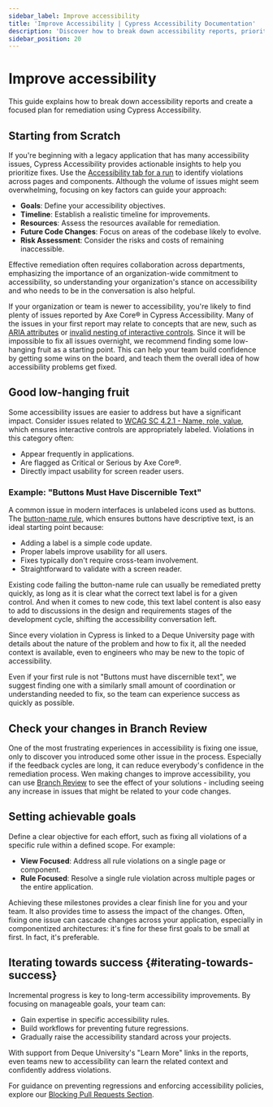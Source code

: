```yaml
---
sidebar_label: Improve accessibility
title: 'Improve Accessibility | Cypress Accessibility Documentation'
description: 'Discover how to break down accessibility reports, prioritize fixes, and make impactful progress toward accessible software with Cypress Accessibility.'
sidebar_position: 20
---
```


<ProductHeading product="accessibility" />

# Improve accessibility

This guide explains how to break down accessibility reports and create a focused plan for remediation using Cypress Accessibility.

<DocsImage
  src="/img/accessibility/guides/a11y-standards.png"
  alt="A list of accessibility rules where some are passing and failing. Two major sections are identified - the passing rules as 'Your current standard', and the failing rules as 'Your issues to address'. Within the failing rules list, 2 rules are called out as 'Your next tasks' because they have the smallest count of elements failing the rule."
  noBorder={true}
/>

## Starting from Scratch

If you're beginning with a legacy application that has many accessibility issues, Cypress Accessibility provides actionable insights to help you prioritize fixes. Use the [Accessibility tab for a run](/accessibility/core-concepts/run-level-reports) to identify violations across pages and components. Although the volume of issues might seem overwhelming, focusing on key factors can guide your approach:

- **Goals**: Define your accessibility objectives.
- **Timeline**: Establish a realistic timeline for improvements.
- **Resources**: Assess the resources available for remediation.
- **Future Code Changes**: Focus on areas of the codebase likely to evolve.
- **Risk Assessment**: Consider the risks and costs of remaining inaccessible.

Effective remediation often requires collaboration across departments, emphasizing the importance of an organization-wide commitment to accessibility, so understanding your organization's stance on accessibility and who needs to be in the conversation is also helpful.

If your organization or team is newer to accessibility, you're likely to find plenty of issues reported by Axe Core® in Cypress Accessibility. Many of the issues in your first report may relate to concepts that are new, such as [ARIA attributes](https://developer.mozilla.org/en-US/docs/Web/Accessibility/ARIA) or [invalid nesting of interactive controls](https://dequeuniversity.com/rules/axe/4.2/nested-interactive). Since it will be impossible to fix all issues overnight, we recommend finding some low-hanging fruit as a starting point. This can help your team build confidence by getting some wins on the board, and teach them the overall idea of how accessibility problems get fixed.

## Good low-hanging fruit

Some accessibility issues are easier to address but have a significant impact. Consider issues related to [WCAG SC 4.2.1 \- Name, role, value](https://www.w3.org/WAI/WCAG21/Understanding/name-role-value.html), which ensures interactive controls are appropriately labeled. Violations in this category often:

- Appear frequently in applications.
- Are flagged as Critical or Serious by Axe Core®.
- Directly impact usability for screen reader users.

### Example: "Buttons Must Have Discernible Text"

A common issue in modern interfaces is unlabeled icons used as buttons. The [button-name rule](https://dequeuniversity.com/rules/axe/4.7/button-name), which ensures buttons have descriptive text, is an ideal starting point because:

- Adding a label is a simple code update.
- Proper labels improve usability for all users.
- Fixes typically don't require cross-team involvement.
- Straightforward to validate with a screen reader.

Existing code failing the button-name rule can usually be remediated pretty quickly, as long as it is clear what the correct text label is for a given control. And when it comes to new code, this text label content is also easy to add to discussions in the design and requirements stages of the development cycle, shifting the accessibility conversation left.

Since every violation in Cypress is linked to a Deque University page with details about the nature of the problem and how to fix it, all the needed context is available, even to engineers who may be new to the topic of accessibility.

Even if your first rule is not "Buttons must have discernible text", we suggest finding one with a similarly small amount of coordination or understanding needed to fix, so the team can experience success as quickly as possible.

## Check your changes in Branch Review

One of the most frustrating experiences in accessibility is fixing one issue, only to discover you introduced some other issue in the process. Especially if the feedback cycles are long, it can reduce everybody's confidence in the remediation process. Wen making changes to improve accessibility, you can use [Branch Review](/cloud/features/branch-review#Getting-Started) to see the effect of your solutions - including seeing any increase in issues that might be related to your code changes.


## Setting achievable goals

Define a clear objective for each effort, such as fixing all violations of a specific rule within a defined scope. For example:

- **View Focused**: Address all rule violations on a single page or component.
- **Rule Focused**: Resolve a single rule violation across multiple pages or the entire application.

Achieving these milestones provides a clear finish line for you and your team. It also provides time to assess the impact of the changes. Often, fixing one issue can cascade changes across your application, especially in componentized architectures: it's fine for these first goals to be small at first. In fact, it's preferable.

## Iterating towards success {#iterating-towards-success}

Incremental progress is key to long-term accessibility improvements. By focusing on manageable goals, your team can:

- Gain expertise in specific accessibility rules.
- Build workflows for preventing future regressions.
- Gradually raise the accessibility standard across your projects.

With support from Deque University's "Learn More" links in the reports, even teams new to accessibility can learn the related context and confidently address violations.

For guidance on preventing regressions and enforcing accessibility policies, explore our [Blocking Pull Requests Section](/accessibility/guides/block-pull-requests).
